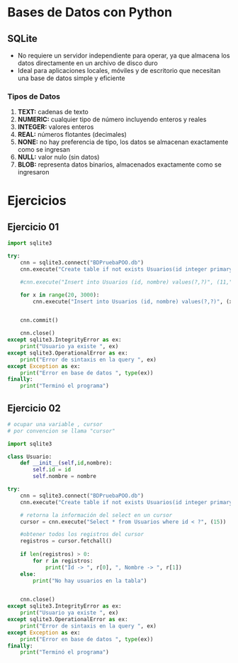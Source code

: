 # Bases de Datos con Python

## SQLite

- No requiere un servidor independiente para operar, ya que almacena los datos directamente en un archivo de disco duro
- Ideal para aplicaciones locales, móviles y de escritorio que necesitan una base de datos simple y eficiente


### Tipos de Datos
1. **TEXT:** cadenas de texto
2. **NUMERIC:** cualquier tipo de número incluyendo enteros y reales
3. **INTEGER:** valores enteros
4. **REAL:** números flotantes (decimales)
5. **NONE:** no hay preferencia de tipo, los datos se almacenan exactamente como se ingresan
6. **NULL:** valor nulo (sin datos)
7. **BLOB:** representa datos binarios, almacenados exactamente como se ingresaron

# Ejercicios

## Ejercicio 01

```python
import sqlite3

try:
    cnn = sqlite3.connect("BDPruebaPOO.db")
    cnn.execute("Create table if not exists Usuarios(id integer primary key , nombre text)")

    #cnn.execute("Insert into Usuarios (id, nombre) values(?,?)", (11,"Juanito"))

    for x in range(20, 3000):
        cnn.execute("Insert into Usuarios (id, nombre) values(?,?)", (x,"Usuario " + str(x)))


    cnn.commit()

    cnn.close()
except sqlite3.IntegrityError as ex:
    print("Usuario ya existe ", ex)
except sqlite3.OperationalError as ex:
    print("Error de sintaxis en la query ", ex)
except Exception as ex:
    print("Error en base de datos ", type(ex))
finally:
    print("Terminó el programa")
```

## Ejercicio 02

```python
# ocupar una variable , cursor
# por convencion se llama "cursor"

import sqlite3

class Usuario:
    def __init__(self,id,nombre):
        self.id = id
        self.nombre = nombre

try:
    cnn = sqlite3.connect("BDPruebaPOO.db")
    cnn.execute("Create table if not exists Usuarios(id integer primary key , nombre text)")

    # retorna la información del select en un cursor
    cursor = cnn.execute("Select * from Usuarios where id < ?", (15))

    #obtener todos los registros del cursor
    registros = cursor.fetchall()
    
    if len(registros) > 0:
        for r in registros:
            print("Id -> ", r[0], ", Nombre -> ", r[1])
    else:
        print("No hay usuarios en la tabla")


    cnn.close()
except sqlite3.IntegrityError as ex:
    print("Usuario ya existe ", ex)
except sqlite3.OperationalError as ex:
    print("Error de sintaxis en la query ", ex)
except Exception as ex:
    print("Error en base de datos ", type(ex))
finally:
    print("Terminó el programa")
```